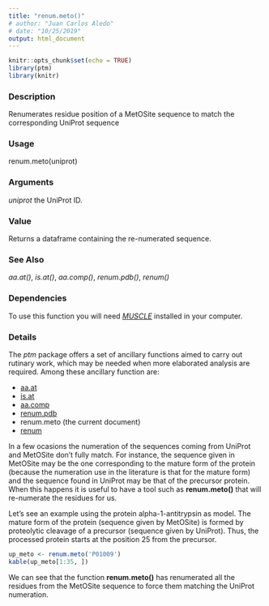 ```yaml
---
title: "renum.meto()"
# author: "Juan Carlos Aledo"
# date: "10/25/2019"
output: html_document
---
```


```r
knitr::opts_chunk$set(echo = TRUE)
library(ptm)
library(knitr)
```

### Description
Renumerates residue position of a MetOSite sequence to match the corresponding UniProt sequence

### Usage
renum.meto(uniprot)

### Arguments

_uniprot_	the UniProt ID.

### Value
Returns a dataframe containing the re-numerated sequence.

### See Also
_aa.at()_, _is.at()_, _aa.comp()_, _renum.pdb()_, _renum()_

### Dependencies
To use this function you will need [_MUSCLE_](https://www.drive5.com/muscle/) installed in your computer.

### Details

The _ptm_ package offers a set of ancillary functions aimed to carry out rutinary work, which may be needed when more elaborated analysis are required. Among these ancillary function are:

* [aa.at](./aa.at)
* [is.at](./is.at)
* [aa.comp](./aa.comp)
* [renum.pdb](./renum.pdb)
* renum.meto (the current document)
* [renum](./renum)


In a few ocasions the numeration of the sequences coming from UniProt and MetOSite don't fully match. For instance, the sequence given in MetOSite may be the one corresponding to the mature form of the protein (because the numeration use in the literature is that for the mature form) and the sequence found in UniProt may be that of the precursor protein. When this happens it is useful to have a tool such as **renum.meto()** that will re-numerate the residues for us.

Let's see an example using the protein alpha-1-antitrypsin as model. The mature form of the protein (sequence given by MetOSite) is formed by proteolytic cleavage of a precursor (sequence given by UniProt). Thus, the processed protein starts at the position 25 from the precursor.


```r
up_meto <- renum.meto('P01009')
kable(up_meto[1:35, ])
```

We can see that the function **renum.meto()** has renumerated all the residues from the MetOSite sequence to force them matching the UniProt numeration.






